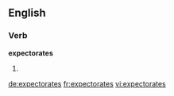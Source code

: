 ==English==

===Verb===
'''expectorates'''

# {{en-third-person singular of|expectorate}}

[[de:expectorates]]
[[fr:expectorates]]
[[vi:expectorates]]
